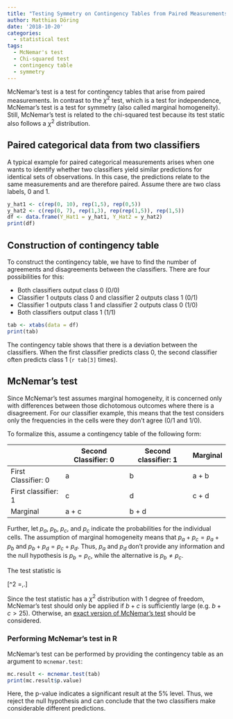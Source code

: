 ```yaml
---
title: "Testing Symmetry on Contingency Tables from Paired Measurements: McNemar's Test"
author: Matthias Döring
date: '2018-10-20'
categories:
  - statistical test
tags:
  - McNemar's test
  - Chi-squared test
  - contingency table
  - symmetry
---
```


McNemar's test is a test for contingency tables that arise from paired measurements. In contrast to the $\chi^2$ test, which is a test for independence, McNemar's test is a test for symmetry (also called marginal homogeneity). Still, McNemar's test is related to the chi-squared test because its test static also follows a $\chi^2$ distribution.

<!--more-->

## Paired categorical data from two classifiers

A typical example for paired categorical measurements arises when one wants to identify whether two classifiers yield similar predictions for identical sets of observations. In this case, the predictions relate to the same measurements and are therefore paired. Assume there are two class labels, 0 and 1. 

```r
y_hat1 <- c(rep(0, 10), rep(1,5), rep(0,5))
y_hat2 <- c(rep(0, 7), rep(1,3), rep(rep(1,5)), rep(1,5))
df <- data.frame(Y_Hat1 = y_hat1, Y_Hat2 = y_hat2)
print(df)
```

## Construction of contingency table

To construct the contingency table, we have to find the number of agreements and disagreements between the classifiers. There are four possibilities for this: 

* Both classifiers output class 0 (0/0)
* Classifier 1 outputs class 0 and classifier 2 outputs class 1 (0/1)
* Classifier 1 outputs class 1 and classifier 2 outputs class 0 (1/0)
* Both classifiers output class 1 (1/1)

```r
tab <- xtabs(data = df)
print(tab)
```

The contingency table shows that there is a deviation between the classifiers. When the first classifier predicts class 0, the second classifier often predicts class 1 (`r tab[3]` times).

## McNemar's test

Since McNemar's test assumes marginal homogeneity, it is concerned only with differences between those dichotomous outcomes where there is a disagreement. For our classifier example, this means that the test considers only the frequencies in the cells were they don't agree (0/1 and 1/0).

To formalize this, assume a contingency table of the following form:

|       | Second Classifier: 0 | Second classifier: 1 | Marginal |
--------|----------------------|----------------------|----------|
| First Classifier: 0 | a | b  | a + b |
| First classifier: 1 | c | d | c + d |
| Marginal | a + c | b + d |  |

Further, let $p_a$, $p_b$, $p_c$, and $p_c$ indicate the probabilities for the individual cells. The assumption of marginal homogeneity means that $p_a + p_c = p_a + p_b$ and $p_b + p_d = p_c + p_d$. Thus, $p_a$ and $p_d$ don't provide any information and the null hypothesis is $p_b = p_c$, while the alternative is $p_b \neq p_c$. 

The test statistic is

\[\chi^2 =\frac{(b - c)^2}{b+c}\,.\]

Since the test statistic has a $\chi^2$ distribution with 1 degree of freedom, McNemar's test should only be applied if $b +c$ is sufficiently large (e.g. $b + c > 25$). Otherwise, an [exact version of McNemar's test](https://cran.r-project.org/web/packages/exact2x2/index.html) should be considered.

### Performing McNemar's test in R

McNemar's test can be performed by providing the contingency table as an argument to `mcnemar.test`:

```r
mc.result <- mcnemar.test(tab)
print(mc.result$p.value)
```

Here, the p-value indicates a significant result at the 5% level. Thus, we reject the null hypothesis and can conclude that the two classifiers make considerable different predictions.

